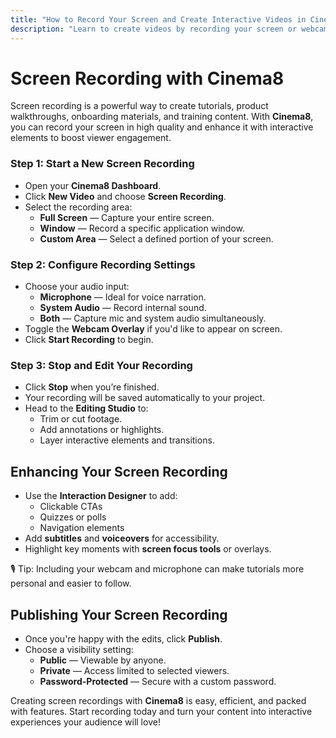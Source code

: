 ---
title: "How to Record Your Screen and Create Interactive Videos in Cinema8"
description: "Learn to create videos by recording your screen or webcam with Cinema8's screen recorder – ideal for tutorials or demos. Visit Cinema8."
---


# Screen Recording with Cinema8

Screen recording is a powerful way to create tutorials, product walkthroughs, onboarding materials, and training content. With **Cinema8**, you can record your screen in high quality and enhance it with interactive elements to boost viewer engagement.

<Steps>

### Step 1: Start a New Screen Recording

- Open your **Cinema8 Dashboard**.
- Click **New Video** and choose **Screen Recording**.
- Select the recording area:
  - **Full Screen** — Capture your entire screen.
  - **Window** — Record a specific application window.
  - **Custom Area** — Select a defined portion of your screen.

### Step 2: Configure Recording Settings

- Choose your audio input:
  - **Microphone** — Ideal for voice narration.
  - **System Audio** — Record internal sound.
  - **Both** — Capture mic and system audio simultaneously.
- Toggle the **Webcam Overlay** if you'd like to appear on screen.
- Click **Start Recording** to begin.

### Step 3: Stop and Edit Your Recording

- Click **Stop** when you’re finished.
- Your recording will be saved automatically to your project.
- Head to the **Editing Studio** to:
  - Trim or cut footage.
  - Add annotations or highlights.
  - Layer interactive elements and transitions.

</Steps>

## Enhancing Your Screen Recording

- Use the **Interaction Designer** to add:
  - Clickable CTAs
  - Quizzes or polls
  - Navigation elements
- Add **subtitles** and **voiceovers** for accessibility.
- Highlight key moments with **screen focus tools** or overlays.

<Callout type="info">
🎙️ Tip: Including your webcam and microphone can make tutorials more personal and easier to follow.
</Callout>

## Publishing Your Screen Recording

- Once you're happy with the edits, click **Publish**.
- Choose a visibility setting:
  - **Public** — Viewable by anyone.
  - **Private** — Access limited to selected viewers.
  - **Password-Protected** — Secure with a custom password.

Creating screen recordings with **Cinema8** is easy, efficient, and packed with features. Start recording today and turn your content into interactive experiences your audience will love!
